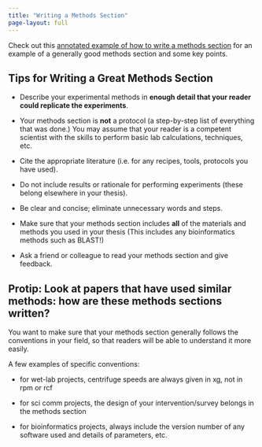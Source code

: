 ```yaml
---
title: "Writing a Methods Section"
page-layout: full
---
```


Check out this [annotated example of how to write a methods section](./assets/methods_example.docx) for an example of a generally good methods section and some key points.

## Tips for Writing a Great Methods Section

-   Describe your experimental methods in **enough detail that your reader could replicate the experiments**.

-   Your methods section is **not** a protocol (a step-by-step list of everything that was done.) You may assume that your reader is a competent scientist with the skills to perform basic lab calculations, techniques, etc.

-   Cite the appropriate literature (i.e. for any recipes, tools, protocols you have used).

-   Do not include results or rationale for performing experiments (these belong elsewhere in your thesis).

-   Be clear and concise; eliminate unnecessary words and steps.

-   Make sure that your methods section includes **all** of the materials and methods you used in your thesis (This includes any bioinformatics methods such as BLAST!)

-   Ask a friend or colleague to read your methods section and give feedback.

::: callout-tip
## Protip: Look at papers that have used similar methods: how are these methods sections written?

You want to make sure that your methods section generally follows the conventions in your field, so that readers will be able to understand it more easily.

A few examples of specific conventions:

-   for wet-lab projects, centrifuge speeds are always given in xg, not in rpm or rcf

-   for sci comm projects, the design of your intervention/survey belongs in the methods section

-   for bioinformatics projects, always include the version number of any software used and details of parameters, etc.
:::
